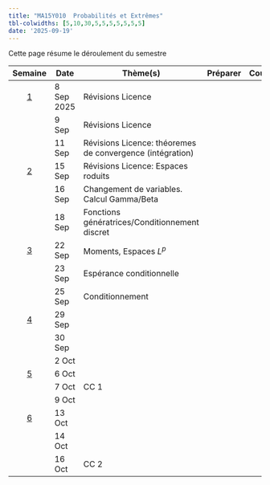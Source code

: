 ```yaml
---
title: "MA15Y010  Probabilités et Extrêmes"
tbl-colwidths: [5,10,30,5,5,5,5,5,5,5]
date: '2025-09-19'
---
```


Cette page résume le déroulement du semestre


::: column-screen-inset-right
|   Semaine            | Date        | Thème(s)   |  Préparer  |        Cours   |   Exercices     |  Évaluation |                      
|:--------------------:|-------------|------------|:----------:|:--------------:|:---------------:|:-----------:|
|  [1](/weeks/week-1.html)  | 8 Sep 2025 |    Révisions Licence         |           |         |  [TD 1](/exercices/td1.qmd)                                                                                                                |                   |
|   | 9 Sep  |   Révisions Licence     |            |         |      [TD 1](/exercices/td1.qmd)           |                   |
|   | 11 Sep  | Révisions Licence: théoremes de convergence (intégration)  |            |         |                                                                                                          [TD 1](/exercices/td1.qmd)       |                   |
|  [2](/weeks/week-2.html)  | 15 Sep  |  Révisions Licence: Espaces roduits          |            |         |                                                                                                                 |                   |
|   | 16 Sep  | Changement de variables. Calcul Gamma/Beta           |            |         |                                                                                                                 |                   |
|   | 18 Sep  | Fonctions génératrices/Conditionnement discret  |            |         |   
|  [3](/weeks/week-3.html)  | 22 Sep  |  Moments, Espaces $L^p$      |            |         |                                                                                                                 |                   |
|   | 23 Sep  | Espérance conditionnelle           |            |         |                                                                                                                 |                   |
|   | 25 Sep  | Conditionnement  |            |         |   
|  [4](/weeks/week-4.html)  | 29 Sep  |        |            |         |                                                                                                                 |                   |
|   | 30 Sep  |                |            |         |                                                                                                                 |                   |
|   | 2 Oct  |         |            |         |   
|  [5](/weeks/week-5.html)  | 6 Oct   |        |            |         |                                                                                                                 |                   |
|   | 7  Oct  | CC 1           |            |         |                                                                                                                 |                   |
|   | 9 Oct  |   |            |         |   
|  [6](/weeks/week-6.html)  | 13 Oct   |        |            |         |                                                                                                                 |                   |
|   | 14  Oct  |            |            |         |                                                                                                                 |                   |
|   | 16 Oct  |  CC 2  |            |         |
:::